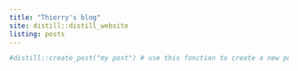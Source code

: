 ```yaml
---
title: "Thierry's blog"
site: distill::distill_website
listing: posts
---
```


```r
#distill::create_post("my post") # use this fonction to create a new post
```

